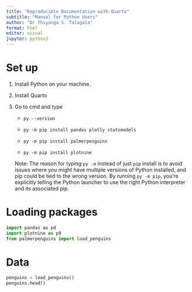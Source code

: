 ```yaml
---
title: "Reproducible Documentation with Quarto"
subtitle: "Manual for Python Users"
author: "Dr Thiyanga S. Talagala"
format: html
editor: visual
jupyter: python3
---
```


# Set up

1. Install Python on your machine.

2. Install Quarto

3. Go to cmd and type

    - `py --version`
    
    - `py -m pip install pandas plotly statsmodels`
    
    - `py -m pip install palmerpenguins`
    
    - `py -m pip install plotnine`
    
    Note: The reason for typing `py -m` instead of just `pip` install is to avoid issues where you might have multiple versions of Python installed, and pip could be tied to the wrong version. By running `py -m pip`, you're explicitly telling the Python launcher to use the right Python interpreter and its associated pip.

# Loading packages

```python
import pandas as pd
import plotnine as p9 
from palmerpenguins import load_penguins
```

# Data

```python
penguins = load_penguins()
penguins.head()
```